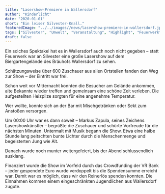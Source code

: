 ```yaml
---
title: "Lasershow-Premiere in Wallersdorf"
author: "Kinderlicht"
date: "2020-01-01"
short: "Ein leiser Silvester-Knall."
featuredImage: "../../images//news/lasershow-premiere-in-wallersdorf.jpg"
tags: ["Silvester", "Umwelt", "Veranstaltung", "Highlight", "Feuerwerk"]
draft: false
---
```

Ein solches Spektakel hat es in Wallersdorf auch noch nicht gegeben – statt Feuerwerk war an Silvester eine große Lasershow auf dem Biergartengelände des Bräuhofs Wallersdorf zu sehen.

Schätzungsweise über 600 Zuschauer aus allen Ortsteilen fanden den Weg zur Show – der Eintritt war frei.

Schon weit vor Mitternacht konnten die Besucher am Gelände ankommen, alte Bekannte wieder treffen und gemeinsam eine schöne Zeit verleben. Die aufgestellten Heizpilze sorgten für eine angenehme Temperatur.

Wer wollte, konnte sich an der Bar mit Mischgetränken oder Sekt zum Anstoßen versorgen.

Um 00:00 Uhr war es dann soweit – Markus Zapula, seines Zeichens Lasershowkünstler – begrüßte die Zuschauer und schürte Vorfreude für die nächsten Minuten. Untermalt mit Musik begann die Show. Etwa eine halbe Stunde lang peitschten bunte Lichter durch die Menschenmenge und begeisterten Jung wie Alt.

Danach wurde noch munter weitergefeiert, bis der Abend schlussendlich ausklang.

Finanziert wurde die Show im Vorfeld durch das Crowdfunding der VR Bank – jeder gespendete Euro wurde verdoppelt bis die Spendensumme erreicht war. Damit war es möglich, dass wir den Reinerlös spenden konnten. Die Einnahmen kommen einem eingeschränkten Jugendlichen aus Wallersdorf zugute.
